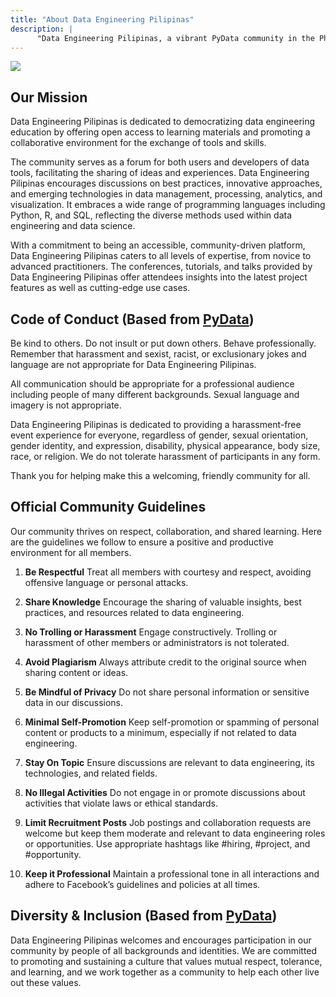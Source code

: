 ---
title: "About Data Engineering Pilipinas"
description: |
      "Data Engineering Pilipinas, a vibrant PyData community in the Philippines, is dedicated to advancing data engineering knowledge and practices. Founded July 16, 2023, our community has rapidly grown, now boasting nearly 38,000 Facebook group members."
---

![](images/Picture1.png)

## Our Mission

Data Engineering Pilipinas is dedicated to democratizing data engineering education by offering open access to learning materials and promoting a collaborative environment for the exchange of tools and skills.

The community serves as a forum for both users and developers of data tools, facilitating the sharing of ideas and experiences. Data Engineering Pilipinas encourages discussions on best practices, innovative approaches, and emerging technologies in data management, processing, analytics, and visualization. It embraces a wide range of programming languages including Python, R, and SQL, reflecting the diverse methods used within data engineering and data science.

With a commitment to being an accessible, community-driven platform, Data Engineering Pilipinas caters to all levels of expertise, from novice to advanced practitioners. The conferences, tutorials, and talks provided by Data Engineering Pilipinas offer attendees insights into the latest project features as well as cutting-edge use cases.

## Code of Conduct (Based from [PyData](https://pydata.org/code-of-conduct/))

Be kind to others. Do not insult or put down others. Behave professionally. Remember that harassment and sexist, racist, or exclusionary jokes and language are not appropriate for Data Engineering Pilipinas.

All communication should be appropriate for a professional audience including people of many different backgrounds. Sexual language and imagery is not appropriate.

Data Engineering Pilipinas is dedicated to providing a harassment-free event experience for everyone, regardless of gender, sexual orientation, gender identity, and expression, disability, physical appearance, body size, race, or religion. We do not tolerate harassment of participants in any form.

Thank you for helping make this a welcoming, friendly community for all.

## Official Community Guidelines

Our community thrives on respect, collaboration, and shared learning. Here are the guidelines we follow to ensure a positive and productive environment for all members.

1. **Be Respectful**
   Treat all members with courtesy and respect, avoiding offensive language or personal attacks.

2. **Share Knowledge**
   Encourage the sharing of valuable insights, best practices, and resources related to data engineering.

3. **No Trolling or Harassment**
   Engage constructively. Trolling or harassment of other members or administrators is not tolerated.

4. **Avoid Plagiarism**
   Always attribute credit to the original source when sharing content or ideas.

5. **Be Mindful of Privacy**
   Do not share personal information or sensitive data in our discussions.

6. **Minimal Self-Promotion**
   Keep self-promotion or spamming of personal content or products to a minimum, especially if not related to data engineering.

7. **Stay On Topic**
   Ensure discussions are relevant to data engineering, its technologies, and related fields.

8. **No Illegal Activities**
   Do not engage in or promote discussions about activities that violate laws or ethical standards.

9. **Limit Recruitment Posts**
   Job postings and collaboration requests are welcome but keep them moderate and relevant to data engineering roles or opportunities. Use appropriate hashtags like #hiring, #project, and #opportunity.

10. **Keep it Professional**
    Maintain a professional tone in all interactions and adhere to Facebook's guidelines and policies at all times.

## Diversity & Inclusion (Based from [PyData](https://pydata.org/diversity-inclusion/))

Data Engineering Pilipinas welcomes and encourages participation in our community by people of all backgrounds and identities. We are committed to promoting and sustaining a culture that values mutual respect, tolerance, and learning, and we work together as a community to help each other live out these values.

